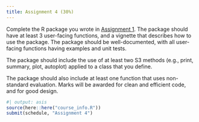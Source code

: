 ```yaml
---
title: Assignment 4 (30%)
---
```


Complete the R package you wrote in [Assignment 1](A1.qmd). The package should have at least 3 user-facing functions, and a vignette that describes how to use the package. The package should be well-documented, with all user-facing functions having examples and unit tests.

The package should include the use of at least two S3 methods (e.g., print, summary, plot, autoplot) applied to a class that you define.

The package should also include at least one function that uses non-standard evaluation. Marks will be awarded for clean and efficient code, and for good design.

```r
#| output: asis
source(here::here("course_info.R"))
submit(schedule, "Assignment 4")
```

